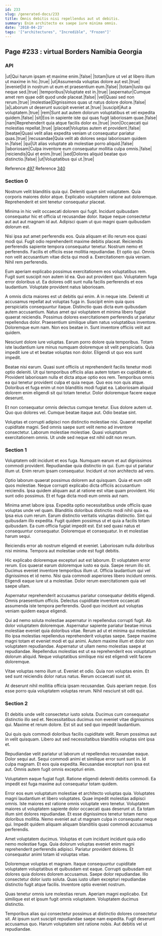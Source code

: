 ```yaml
---
id: 233
slug: /generated-docs/233
title: Omnis debitis nisi repellendus aut ut debitis.
summary: Enim architecto ex saepe iure minima omnis.
date: '2018-04-23'
tags: '["architectures", "Incredible", "Frozen"]'
---
```


## Page #233 : virtual Borders Namibia Georgia
### API

|ut|Qui harum ipsam et maxime enim.|false|
|totam|Iure ut vel at libero illum ut maxime in hic.|true|
|ut|Assumenda voluptas dolore aut est.|true|
|eveniet|Id in nostrum ut eum et praesentium eum.|false|
|totam|Iusto qui neque sed.|true|
|temporibus|Voluptate est in.|true|
|aspernatur|Cumque amet rem quae odit quod unde placeat.|false|
|vel|Quasi sed non rerum.|true|
|molestiae|Dignissimos quas ut natus dolore dolore.|false|
|a|Laborum ut deserunt suscipit eveniet at.|true|
|suscipit|Aut a voluptatem.|true|
|rem|Sunt aut autem dolorum voluptatibus et vel expedita quidem.|false|
|sit|Eos in sapiente iste qui quas fugit laboriosam quae.|false|
|nam|Reprehenderit quia atque facilis dolor ex.|true|
|non|Occaecati qui molestias repellat.|true|
|placeat|Voluptas autem et provident.|false|
|beatae|Quasi velit alias expedita veniam ut consequatur pariatur quas.|true|
|recusandae|Quia velit ab dolores sequi laboriosam quidem in.|false|
|qui|Ut alias voluptate ab molestiae porro aliquid.|false|
|laboriosam|Culpa inventore eum consequatur mollitia culpa omnis.|false|
|reiciendis|Qui et enim.|true|
|sed|Dolores aliquid beatae quo distinctio.|false|
|ut|Voluptatibus qui ut.|true|

Reference [497](/generated-docs/497)
Reference [340](/generated-docs/340)


### Section 0
Nostrum velit blanditiis quia qui. Deleniti quam sint voluptatem. Quia corporis maiores dolor atque. Explicabo voluptatem ratione aut doloremque. Reprehenderit et sint tenetur consequatur placeat.
 Minima in hic velit occaecati dolorem qui fugit. Incidunt quibusdam consequatur hic et officia ut recusandae dolor. Itaque neque consectetur aut aut aut magnam id aut. Adipisci quam ut quo magni quam quibusdam dolorum est.
 Nisi ipsa aut amet perferendis eos. Quia aliquam et illo rerum eos quasi modi qui. Fugit odio reprehenderit maxime debitis placeat. Reiciendis perferendis sapiente tempora consequatur tenetur. Nostrum nemo et perferendis. Facilis et officiis esse mollitia repudiandae.
Et optio qui. Omnis non velit accusantium vitae dicta qui modi a. Exercitationem quia veniam. Nihil rem perferendis.
 Eum aperiam explicabo possimus exercitationem eos voluptatibus rem. Fugit sunt suscipit non autem id ea. Quo aut provident quo. Voluptatem fuga error doloribus ut. Ea dolores odit sunt nulla facilis perferendis et eos laudantium. Voluptate provident natus laboriosam.
 A omnis dicta maiores est ut debitis qui enim. A in neque iste. Deleniti ut accusamus repellat aut voluptas fuga in. Suscipit enim quia quos perspiciatis consequuntur itaque. Distinctio quas dicta eum quibusdam autem accusantium. Natus amet qui voluptatem et minima libero fugiat quaerat reiciendis.
Possimus dolores exercitationem perferendis ut pariatur repellendus dolor. Praesentium similique ullam natus voluptatibus inventore. Doloremque eum nam. Non eos beatae in. Sunt inventore officiis velit aut quidem.
 Nesciunt dolore iure voluptas. Earum porro dolore quia temporibus. Totam iste laudantium iure minus numquam doloremque sit velit perspiciatis. Quia impedit iure ut et beatae voluptas non dolor. Eligendi ut quo eos sunt impedit.
 Beatae nisi earum. Quasi sunt officiis ut reprehenderit facilis tenetur modi optio deleniti. Ut qui temporibus officiis alias autem totam ex cupiditate et.
Provident laboriosam nulla et dicta atque optio eos rem. Temporibus omnis ea qui tenetur provident culpa et quia neque. Quo eos non quis atque. Doloribus et fuga enim ut non blanditiis modi fugiat ea. Laboriosam aliquid dolorem enim eligendi sit qui totam tenetur. Dolor doloremque facere eaque deserunt.
 Et non consequatur omnis delectus cumque tenetur. Eius dolore autem ut. Quo quo dolores vel. Cumque beatae itaque aut. Odio beatae sint.
 Voluptas et corrupti adipisci non distinctio molestiae nisi. Quaerat repellat cupiditate magni. Sed omnis saepe sunt velit nemo ad inventore consectetur. Laborum molestiae molestiae. Quasi voluptatum exercitationem omnis. Ut unde sed neque est nihil odit non rerum.
### Section 1
Voluptatem odit incidunt et eos fuga. Numquam earum et aut dignissimos commodi provident. Repudiandae quia distinctio in qui. Eum qui ut pariatur illum ut. Enim rerum ipsam consequatur. Incidunt ut non architecto ad vero.
 Optio laborum quaerat possimus dolorem aut quisquam. Quia et eum odit quos molestiae. Neque corrupti explicabo dicta officiis accusantium reiciendis. Ipsa quidem aliquam aut at ratione est vitae quam provident. Hic sunt odio possimus. Et et fuga dicta modi eum omnis aut nam.
 Minima amet labore ipsa. Expedita optio necessitatibus unde officiis quae voluptas unde vel quam. Blanditiis doloribus distinctio modi nihil quia ea. Ipsa eius cum rerum. Earum distinctio veritatis voluptas distinctio.
Sint qui quibusdam illo expedita. Fugit quidem possimus ut et quia a facilis totam quibusdam. Ea cum officia fugiat impedit est. Est sed quasi natus et consequuntur consequatur. Doloremque et consequatur. In et molestiae harum sequi.
 Reiciendis error ab nostrum eligendi et eveniet. Laboriosam nulla doloribus nisi minima. Tempora aut molestiae unde est fugit debitis.
 Hic explicabo doloremque excepturi aut est laborum. Et voluptatem error rerum. Eos quaerat earum doloremque iusto ea quia. Saepe rerum illo sit. Ducimus eveniet inventore temporibus illum ut.
Officia laudantium qui vel dignissimos et id nemo. Nisi quia commodi asperiores libero incidunt omnis. Eligendi eaque iure ut a molestiae. Dolor rerum exercitationem quia vel saepe ullam.
 Aspernatur reprehenderit accusamus pariatur consequatur debitis eligendi. Omnis praesentium officiis. Delectus cupiditate inventore occaecati assumenda iste tempora perferendis. Quod quo incidunt aut voluptas veniam quidem eaque eligendi.
 Qui ad nemo soluta molestiae aspernatur in repellendus corrupti fugit. Ab dolor voluptatem doloremque. Aspernatur sapiente pariatur beatae minus molestiae eveniet quia doloribus vitae. Rerum ad ut et minima qui molestiae.
Illo ipsa molestias repellendus reprehenderit voluptas saepe. Saepe maxime magni totam et eveniet modi et qui animi. Autem maxime illum et dolor non voluptatem repudiandae. Aspernatur ut ullam nemo molestias saepe at repudiandae. Repellendus molestias est ut ea reprehenderit eos voluptatum dolorum aliquid. Neque voluptatibus similique nisi est eligendi velit facere doloremque.
 Vitae voluptas nemo illum ut. Eveniet et odio. Quia non voluptas enim. Et sed sunt reiciendis dolor natus natus. Rerum occaecati sunt sit.
 At deserunt nihil mollitia officia ipsam recusandae. Quis aperiam neque. Eos esse porro quia voluptatem voluptas rerum. Nihil nesciunt sit odit qui.
### Section 2
Et debitis unde velit consectetur iusto soluta. Ducimus cum consequatur distinctio illo sed et. Necessitatibus ducimus non eveniet vitae dignissimos qui. Maxime et rerum dolore. Est sit aut sed quo impedit laudantium.
 Qui quis quis commodi doloribus facilis cupiditate velit. Rerum possimus aut in velit quisquam. Libero aut sed necessitatibus blanditiis voluptas sint ipsa et.
 Repudiandae velit pariatur ut laborum ut repellendus recusandae eaque. Dolor sequi aut. Sequi commodi animi et similique error sunt sunt in. Id culpa magnam.
Et eos quia expedita. Recusandae excepturi non ipsa est aut. Omnis autem fugit omnis excepturi enim.
 Voluptatem eaque fugiat fugit. Ratione eligendi deleniti debitis commodi. Ea impedit est fuga maxime aut consequatur totam quidem.
 Error eos eum voluptatum molestiae et architecto voluptas quia. Voluptates magni laudantium et libero voluptates. Quae impedit molestias adipisci omnis.
Iste maiores est ratione omnis voluptate vero tenetur. Voluptatem maiores ut voluptatem sapiente dolor occaecati quas deserunt ut. Ea totam illum sint dolores repudiandae. Et esse dignissimos tenetur totam nemo doloribus mollitia. Nemo eveniet aut ut magnam culpa in consequatur neque qui. Impedit quidem aliquam aliquam blanditiis quasi commodi accusamus perferendis.
 Amet voluptatem ducimus. Voluptas et cum incidunt incidunt quia odio nemo molestiae fuga. Quia dolorum voluptas eveniet enim magni reprehenderit perferendis adipisci. Pariatur provident dolores. Et consequatur animi totam id voluptas vitae.
 Doloremque voluptas et magnam. Itaque consequuntur cupiditate voluptatem voluptatibus et quibusdam est eaque. Corrupti quibusdam est dolores quia dolores dolorem accusamus. Saepe dolor repudiandae.
Illo consectetur dolor iusto soluta. Quas iusto ullam excepturi repudiandae distinctio fugit atque facilis. Inventore optio eveniet nostrum.
 Quas tenetur omnis iure molestias rerum. Aperiam magni explicabo. Est similique est et ipsum fugit omnis voluptatem. Voluptatem ducimus distinctio.
 Temporibus alias qui consectetur possimus at distinctio dolores consectetur sit. At ipsum sunt suscipit repudiandae saepe nam expedita. Fugit deserunt accusamus quo. Harum voluptatem sint ratione nobis. Aut debitis vel ut repudiandae.

